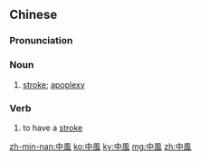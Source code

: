 {{also|中风}}
==Chinese==
{{zh-forms|s=中风|to be hit, to suffer}}
{{wikipedia|lang=zh}}

===Pronunciation===
{{zh-pron
|m=zhòngfēng
|c=zung3 fung1
|g=zung4 fung1
|h=pfs=chung-fûng
|j=zung3 feng1
|md=dé̤ṳng-hŭng
|mn=tiòng-hong
|w=2tson fon
|x=zhong4 hong1
|cat=n,v
}}

===Noun===
{{zh-noun}}

# {{lb|zh|pathology}} [[stroke]]; [[apoplexy]]

===Verb===
{{zh-verb}}

# {{lb|zh|pathology}} to have a [[stroke]]

[[zh-min-nan:中風]]
[[ko:中風]]
[[ky:中風]]
[[mg:中風]]
[[zh:中風]]